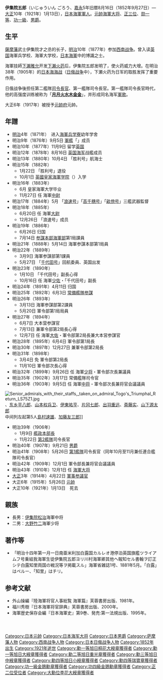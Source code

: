 {{Infobox officeholder
| name = 伊集院 五郎
| nickname=
| image = Ijuin Goro.jpg
| width = 250px | caption = 
| nationality = [[日本|日本]]
| ethnicity = 
| birth_date= 1852年9月27日
| birth_place = {{Flagicon|JPN}} [[薩摩国|薩摩国]]
| death_date = {{death date and age|1921|1|13|1852|9|27}}
| death_place = {{Flagicon|JPN}} [[東京府|東京府]]
| allegiance= [[Image:Naval_Ensign_of_Japan.svg|25px]] [[日本海军|日本海军]]
|branch= 
| serviceyears= 1871年 - 1917年
| rank= [[日本元帥|元帥]][[海軍大将|海軍大将]]
| commands=
| unit=
| relations=
| spouse = 
| children     = 
| signature = 
| party = 
}}
'''伊集院五郎'''（いじゅういん ごろう、[[嘉永|嘉永]]5年旧暦8月16日（1852年9月27日）—[[大正|大正]]10年（1921年）1月13日），[[大日本帝国|日本]][[大日本帝国海軍|海軍]][[軍人|軍人]]。[[日本元帥|元帥]][[海軍大将|海軍大将]]、[[正三位|正三位]]、[[勋一等|勋一等]]、[[功一級|功一級]]、[[男爵|男爵]]。

== 生平 ==
[[薩摩藩|薩摩藩]]武士伊集院才之丞的长子，[[明治|明治]]10年（1877年）参加[[西南战争|西南战争]]。曾入读[[英国|英国]]海軍兵学校、海軍大学校，[[大日本帝国海軍|日本海軍]]中的博識之士。

海軍技師[[下瀨雅允|下瀨雅允]]开发[[下瀨火药|下瀨火药]]后，伊集院五郎发明了{{link-ja|伊集院信管|伊集院信管}}，使火药威力大增。在明治38年（1905年）的[[日本海海战|日本海海战]]（[[日俄战争|日俄战争]]中），下瀬火药为日军的取胜发挥了重要作用。

日俄战争後担任第二艦隊[[司令長官|司令長官]]、第一艦隊司令長官。第一艦隊司令長官時代，他的高强度训练被称为「'''[[月月火水木金金|月月火水木金金]]'''」，并形成同名海军[[軍歌|軍歌]]。

大正6年（1917年）被授予[[日本元帥|元帥府]]元帥。

== 年譜 ==
* [[明治|明治]]4年（1871年）　进入[[海軍兵学寮|海軍兵学寮]]幼年学舍
* 明治9年（1876年）9月5日 [[軍艦|軍艦]]「{{tsl|ja|筑波 (コルベット)|筑波号}}」成员
* 明治10年（1877年）11月9日 留学[[英国|英国]]
* 明治12年（1878年）8月16日 [[英国海军|英国海军]]战艦{{tsl|en|HMS Triumph (1870)|胜利号 (1870年)|胜利号}}成员
* 明治13年（1880年）10月4日 「胜利号」航海士
* 明治15年（1882年）
** 1月22日 「胜利号」退役
** 10月1日 [[格林威治皇家海军学院|英國皇家海軍学院]]（{{lang|en|Royal Naval College}}）入学
* 明治16年（1883年）
** 6月 皇家海軍大学毕业
** 11月27日 任 海軍[[中尉|中尉]]
* 明治17年（1884年）5月 「[[浪速號防護巡洋艦|浪速号]]」「[[高千穗號防護巡洋艦|高千穗号]]」「[[畝傍號防護巡洋艦|畝傍号]]」三艦武器監督
* 明治18年（1885年）
** 6月20日 任 海軍[[大尉|大尉]]
** 12月26日 「浪速号」成员
* 明治19年（1886年）
** 6月26日 归国
** 7月14日 [[参谋本部_(大日本帝国)|参謀本部]][[軍令部_(日本海軍)|海軍部]]第1局課員
* 明治21年（1888年）5月14日 海軍参謀本部第1局員
* 明治22年（1889年）
** 3月9日 海軍参謀部第1課員
** 5月27日 「[[千代田號防護巡洋艦|千代田号]]」回航委員、英国出发
* 明治23年（1890年）
** 1月10日 「千代田号」副長心得
** 10月16日 任 海軍[[少佐|少佐]]・「千代田号」副長
* 明治24年（1891年）4月11日 归国
* 明治25年（1892年）6月3日 [[常備艦隊|常備艦隊]][[参謀|参謀]]
* 明治26年（1893年）
** 3月13日 海軍参謀部第2課員
** 5月20日 軍令部第1局局員
* 明治27年（1894年）
** 6月7日 大本营参謀官
** 7月13日 兼軍令部第2局長心得
** 12月7日 任 海軍[[大佐|大佐]]・軍令部第2局長兼大本営参謀官　
* 明治28年（1895年）6月4日 軍令部第1局長
* 明治30年（1897年）12月27日 兼軍令部第2局長
* 明治31年（1898年）
** 3月4日 免 軍令部第2局長
** 11月10日 軍令部次長心得
* 明治32年（1899年）9月26日 任 海軍[[少将|少将]]・軍令部次長兼{{tsl|ja|海軍将官会議 (日本)|海軍將官會議 (日本)|将官会議}}議員
* 明治35年（1902年）3月17日 常備艦隊司令官
* 明治36年（1903年）9月5日 任 海軍[[中将|中将]]・軍令部次長兼将官会議議員
[[File:Senior_admirals_with_their_staffs,_taken_on_admiral_Togo's_Triumphal_Return_LS75Z1.jpg|right]]、[[东乡平八郎|东乡平八郎]]、[[山本权兵卫|山本权兵卫]]、[[伊東祐亨|伊東祐亨]]、[[片冈七郎|片冈七郎]]、[[出羽重远|出羽重远]]、[[斋藤实|斋藤实]]、[[山下源太郎|山下源太郎]]<br/>中间列左起第5人[[島村速雄|島村速雄]]、[[加藤友三郎|加藤友三郎]]]]
* 明治39年（1906年）
** 1月9日 [[艦政本部|艦政本部長]]
** 11月22日 [[日本海軍第二艦隊|第2艦隊]]司令長官
* 明治40年（1907年）9月21日 [[男爵|男爵]]
* 明治41年（1908年）5月26日 [[日本海軍第一艦隊|第1艦隊]]司令長官（同年10月至11月兼任連合艦隊司令長官）
* 明治42年（1909年）12月1日 軍令部長兼将官会議議員
* 明治43年（1910年）12月1日 任 [[海軍大将|海軍大将]]
* [[大正|大正]]3年（1914年）4月22日 [[軍事参議官|軍事参議官]]
* 大正6年（1915年）5月26日 [[日本元帥|元帥]]
* 大正10年（1921年）1月13日　死去

== 親族 ==
* 長男：[[伊集院松治|伊集院松治]]海軍中将
* 二男：[[大野竹二|大野竹二]]海軍少将

== 著作等 ==
*「明治十四年第一月一日南亜米利加白露国カルレオ港停泊英国旗艦ツライアムフ号乗組我海軍生徒伊集院五郎ヨリ川村海軍卿其他ヘ報知セル書翰ヲ訂正シテ白露知里両国の戦況等ヲ掲載スル」海軍省雑誌1号、1881年5月。「白露」はペルー、「知里」はチリ。

== 参考文献 ==
*外山操編『陸海軍将官人事総覧 海軍篇』芙蓉書房出版、1981年。
*福川秀樹『日本海軍将官辞典』芙蓉書房出版、2000年。
*海軍歴史保存会編『日本海軍史』第9巻、発売:第一法規出版、1995年。

{{Start box}}
  {{Succession box
    | title  = [[Image:Naval_Ensign_of_Japan.svg|25px]] [[連合艦隊司令長官|連合艦隊司令長官]]
    | years  = 第5代：1908年10月8日 - 同11月20日
    | before = [[东乡平八郎|东乡平八郎]]
    | after  = [[吉松茂太郎|吉松茂太郎]]
  }}
  {{Succession box
    | title  = [[Image:Naval_Ensign_of_Japan.svg|25px]] [[軍令部_(日本海軍)|海軍軍令部]]長
    | years  = 第9代：1909年12月1日 - 1914年4月1日
    | before = 東郷平八郎
    | after  = [[島村速雄|島村速雄]]
  }}
{{End box}}
{{日本元帥}}
{{日本海軍大將}}
{{DEFAULTSORT:Ijūin Gorō}}
[[Category:日本元帥|Category:日本元帥]]
[[Category:日本海军大将|Category:日本海军大将]]
[[Category:日本男爵|Category:日本男爵]]
[[Category:萨摩藩人物|Category:萨摩藩人物]]
[[Category:西南战争人物|Category:西南战争人物]]
[[Category:日本日俄战争人物|Category:日本日俄战争人物]]
[[Category:1852年出生|Category:1852年出生]]
[[Category:1921年逝世|Category:1921年逝世]]
[[Category:勳一等旭日桐花大綬章獲得者|Category:勳一等旭日桐花大綬章獲得者]]
[[Category:勳一等旭日大綬章獲得者|Category:勳一等旭日大綬章獲得者]]
[[Category:勳二等旭日重光章獲得者|Category:勳二等旭日重光章獲得者]]
[[Category:勳三等旭日中綬章獲得者|Category:勳三等旭日中綬章獲得者]]
[[Category:勳四等旭日小綬章獲得者|Category:勳四等旭日小綬章獲得者]]
[[Category:勳四等瑞寶章獲得者|Category:勳四等瑞寶章獲得者]]
[[Category:功一級金鵄勳章獲得者|Category:功一級金鵄勳章獲得者]]
[[Category:功四級金鵄勳章獲得者|Category:功四級金鵄勳章獲得者]]
[[Category:正二位受位者|Category:正二位受位者]]
[[Category:大勳位李花大綬章獲得者|Category:大勳位李花大綬章獲得者]]